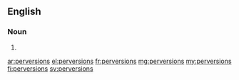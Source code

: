 ==English==

===Noun===
{{head|en|plural}}

# {{plural of|perversion|lang=en}}

[[ar:perversions]]
[[el:perversions]]
[[fr:perversions]]
[[mg:perversions]]
[[my:perversions]]
[[fi:perversions]]
[[sv:perversions]]